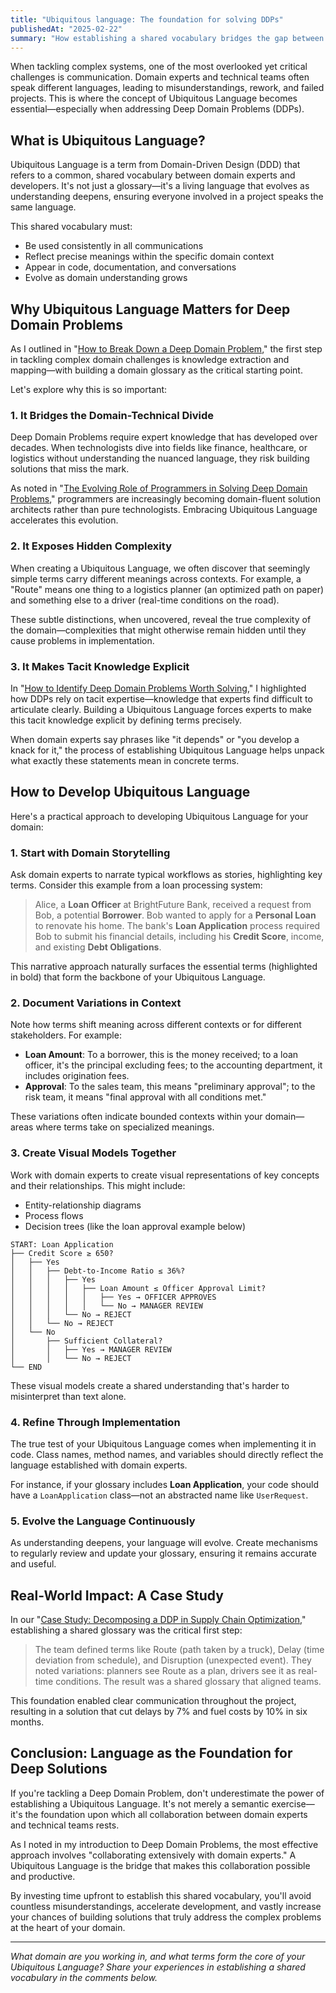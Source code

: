 ```yaml
---
title: "Ubiquitous language: The foundation for solving DDPs"
publishedAt: "2025-02-22"
summary: "How establishing a shared vocabulary bridges the gap between domain experts and developers, enabling effective collaboration to tackle Deep Domain Problems."
---
```


When tackling complex systems, one of the most overlooked yet critical challenges is communication. Domain experts and technical teams often speak different languages, leading to misunderstandings, rework, and failed projects. This is where the concept of Ubiquitous Language becomes essential—especially when addressing Deep Domain Problems (DDPs).

## What is Ubiquitous Language?

Ubiquitous Language is a term from Domain-Driven Design (DDD) that refers to a common, shared vocabulary between domain experts and developers. It's not just a glossary—it's a living language that evolves as understanding deepens, ensuring everyone involved in a project speaks the same language.

This shared vocabulary must:

- Be used consistently in all communications
- Reflect precise meanings within the specific domain context
- Appear in code, documentation, and conversations
- Evolve as domain understanding grows

## Why Ubiquitous Language Matters for Deep Domain Problems

As I outlined in "[How to Break Down a Deep Domain Problem](/chapter/how-to-break-down-a-deep-domain-problem)," the first step in tackling complex domain challenges is knowledge extraction and mapping—with building a domain glossary as the critical starting point.

Let's explore why this is so important:

### 1. It Bridges the Domain-Technical Divide

Deep Domain Problems require expert knowledge that has developed over decades. When technologists dive into fields like finance, healthcare, or logistics without understanding the nuanced language, they risk building solutions that miss the mark.

As noted in "[The Evolving Role of Programmers in Solving Deep Domain Problems](/chapter/the-evolving-role-of-programmers-in-solving-deep-domain-problems)," programmers are increasingly becoming domain-fluent solution architects rather than pure technologists. Embracing Ubiquitous Language accelerates this evolution.

### 2. It Exposes Hidden Complexity

When creating a Ubiquitous Language, we often discover that seemingly simple terms carry different meanings across contexts. For example, a "Route" means one thing to a logistics planner (an optimized path on paper) and something else to a driver (real-time conditions on the road).

These subtle distinctions, when uncovered, reveal the true complexity of the domain—complexities that might otherwise remain hidden until they cause problems in implementation.

### 3. It Makes Tacit Knowledge Explicit

In "[How to Identify Deep Domain Problems Worth Solving](/chapter/how-to-identify-deep-domain-problems-worth-solving)," I highlighted how DDPs rely on tacit expertise—knowledge that experts find difficult to articulate clearly. Building a Ubiquitous Language forces experts to make this tacit knowledge explicit by defining terms precisely.

When domain experts say phrases like "it depends" or "you develop a knack for it," the process of establishing Ubiquitous Language helps unpack what exactly these statements mean in concrete terms.

## How to Develop Ubiquitous Language

Here's a practical approach to developing Ubiquitous Language for your domain:

### 1. Start with Domain Storytelling

Ask domain experts to narrate typical workflows as stories, highlighting key terms. Consider this example from a loan processing system:

> Alice, a **Loan Officer** at BrightFuture Bank, received a request from Bob, a potential **Borrower**. Bob wanted to apply for a **Personal Loan** to renovate his home. The bank's **Loan Application** process required Bob to submit his financial details, including his **Credit Score**, income, and existing **Debt Obligations**.

This narrative approach naturally surfaces the essential terms (highlighted in bold) that form the backbone of your Ubiquitous Language.

### 2. Document Variations in Context

Note how terms shift meaning across different contexts or for different stakeholders. For example:

- **Loan Amount**: To a borrower, this is the money received; to a loan officer, it's the principal excluding fees; to the accounting department, it includes origination fees.
- **Approval**: To the sales team, this means "preliminary approval"; to the risk team, it means "final approval with all conditions met."

These variations often indicate bounded contexts within your domain—areas where terms take on specialized meanings.

### 3. Create Visual Models Together

Work with domain experts to create visual representations of key concepts and their relationships. This might include:

- Entity-relationship diagrams
- Process flows
- Decision trees (like the loan approval example below)

```
START: Loan Application
├── Credit Score ≥ 650?
│   ├── Yes
│   │   ├── Debt-to-Income Ratio ≤ 36%?
│   │   │   ├── Yes
│   │   │   │   ├── Loan Amount ≤ Officer Approval Limit?
│   │   │   │   │   ├── Yes → OFFICER APPROVES
│   │   │   │   │   └── No → MANAGER REVIEW
│   │   │   └── No → REJECT
│   │   └── No → REJECT
│   └── No
│       ├── Sufficient Collateral?
│       │   ├── Yes → MANAGER REVIEW
│       │   └── No → REJECT
└── END
```

These visual models create a shared understanding that's harder to misinterpret than text alone.

### 4. Refine Through Implementation

The true test of your Ubiquitous Language comes when implementing it in code. Class names, method names, and variables should directly reflect the language established with domain experts.

For instance, if your glossary includes **Loan Application**, your code should have a `LoanApplication` class—not an abstracted name like `UserRequest`.

### 5. Evolve the Language Continuously

As understanding deepens, your language will evolve. Create mechanisms to regularly review and update your glossary, ensuring it remains accurate and useful.

## Real-World Impact: A Case Study

In our "[Case Study: Decomposing a DDP in Supply Chain Optimization](/chapter/case-study-breakdown-a-ddp)," establishing a shared glossary was the critical first step:

> The team defined terms like Route (path taken by a truck), Delay (time deviation from schedule), and Disruption (unexpected event). They noted variations: planners see Route as a plan, drivers see it as real-time conditions. The result was a shared glossary that aligned teams.

This foundation enabled clear communication throughout the project, resulting in a solution that cut delays by 7% and fuel costs by 10% in six months.

## Conclusion: Language as the Foundation for Deep Solutions

If you're tackling a Deep Domain Problem, don't underestimate the power of establishing a Ubiquitous Language. It's not merely a semantic exercise—it's the foundation upon which all collaboration between domain experts and technical teams rests.

As I noted in my introduction to Deep Domain Problems, the most effective approach involves "collaborating extensively with domain experts." A Ubiquitous Language is the bridge that makes this collaboration possible and productive.

By investing time upfront to establish this shared vocabulary, you'll avoid countless misunderstandings, accelerate development, and vastly increase your chances of building solutions that truly address the complex problems at the heart of your domain.

---

_What domain are you working in, and what terms form the core of your Ubiquitous Language? Share your experiences in establishing a shared vocabulary in the comments below._

